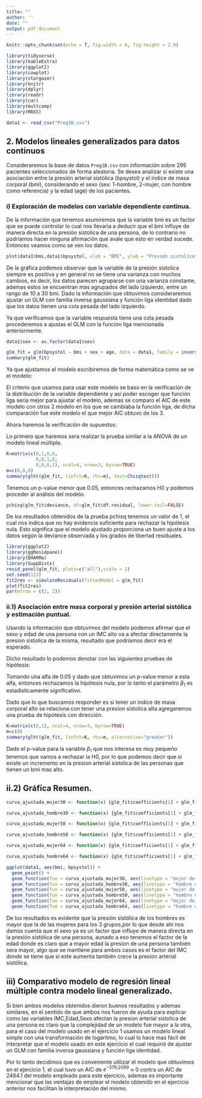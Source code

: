 ```yaml
---
title: ""
author: ''
date: ""
output: pdf_document
---
```


```r
knitr::opts_chunk$set(echo = T, fig.width = 6, fig.height = 2.9)
```

```r
library(tidyverse)
library(kableExtra)
library(ggplot2)
library(cowplot)
library(stargazer)
library(knitr)
library(dplyr)
library(readr)
library(car)
library(multcomp)
library(MASS)
```


```r
data1 <- read_csv("Preg1B.csv")
```

## 2. Modelos lineales generalizados para datos continuos


Consideraremos la base de datos ``Preg1B.csv`` con información sobre 295 pacientes seleccionados de forma aleatoria. Se desea analizar si existe una asociación entre la presión arterial sistólica (bpsystol) y el índice de masa corporal (bmi), considerando el sexo (sex: 1-hombre, 2-mujer, con hombre como referencia) y la edad (age) de los pacientes. 



### i) Exploración de modelos con variable dependiente continua.

De la información que tenemos asumiremos que la variable bmi es un factor que se puede controlar lo cual nos llevaría a deducir que el bmi influye de manera directa en la presión sistolica de una persona, de lo contrario no podríamos hacer ninguna afirmación que avale que esto en verdad sucede. Entonces veamos como se ven los datos.

```r
plot(data1$bmi,data1$bpsystol, xlab = "BMI", ylab = "Presión sistolica", col = "green4")
```

De la gráfica podemos observar que la variable de la presión sistolica siempre es positiva y en general no se tiene una varianza con muchos cambios, es decir, los datos parecen agruparse con una varianza constante, ademas estos se encuentran mas agrupados del lado izquierdo, entre un rango de 10 a 30 bmi. Dado la información que obtuvimos consideraremos ajustar un GLM con familia inversa gaussiana y función liga identidad dado que los datos tienen una cola pesada del lado izquierdo.

Ya que verificamos que la variable respuesta tiene una cola pesada procederemos a ajustas el GLM con la función liga mencionada anteriormente.


```r
data1$sex <- as.factor(data1$sex)
```

```r
glm_fit = glm(bpsystol ~ bmi + sex + age, data = data1, family = inverse.gaussian(link = "identity"))
summary(glm_fit)
```

Ya que ajustamos el modelo escribiremos de forma matemática como se ve el modelo:

\begin{center}
$log(bpsystol_i)$ = $\beta_0$ + $\beta_1$$BMI_i$ + sex + age con función liga: $\mu_i$ = $g(\theta)$ = $1/\theta_i$ donde $\theta$ = bpsystol.
\end{center}

 El criterio que usamos para usar este modelo se baso en la verificación de la distribución de la variable dependiente y así poder escoger que función liga seria mejor para ajustar el modelo, ademas se comparo el AIC de este modelo con otros 2 modelo en los que se cambiaba la función liga, de dicha comparación fue este modelo el que mejor AIC obtuvo de los 3.



Ahora haremos la verificación de supuestos:

Lo primero que haremos sera realizar la prueba similar a la ANOVA de un modelo lineal múltiple.

```r
K=matrix(c(0,1,0,0,
           0,0,1,0,
           0,0,0,1), ncol=4, nrow=3, byrow=TRUE)
m=c(0,0,0)
summary(glht(glm_fit, linfct=K, rhs=m), test=Chisqtest())
```

Tenemos un p-value menor que 0.05, entonces rechazamos H0 y podemos proceder al análisis del modelo.


```r
pchisq(glm_fit$deviance, df=glm_fit$df.residual, lower.tail=FALSE)
```
De los resultados obtenidos de la prueba pchisq tenemos un valor de 1, el cual nos indica que no hay evidencia suficiente para rechazar la hipótesis nula. Esto significa que el modelo ajustado proporciona un buen ajuste a los datos según la deviance observada y los grados de libertad residuales.


```r
library(ggplot2)
library(ggResidpanel)
library(DHARMa)
library(SuppDists)
resid_panel(glm_fit, plots=c("all"),scale = 1)
set.seed(123)
fit2res <- simulateResiduals(fittedModel = glm_fit)
plot(fit2res)
par(mfrow = c(2, 2))
```












### ii.1) Asociación entre masa corporal y presión arterial sistólica y  estimación puntual.



Usando la información que obtuvimos del modelo podemos afirmar que el sexo y edad de una persona con un IMC alto va a afectar directamente la presion sistolica de la misma, resultado que podríamos decir era el esperado.

Dicho resultado lo podemos denotar con las siguientes pruebas de hipótesis:

\begin{center}
$H_0: \beta_1 = 0$ vs $H_a: \beta_1 \neq 0$
\end{center}

Tomando una alfa de 0.05 y dado que obtuvimos un p-value menor a esta alfa, entonces rechazamos la hipótesis nula, por lo tanto el parámetro $\beta_1$ es estadisticamente significativo.

Dado que lo que buscamos responder es si tener un indice de masa corporal alto se relaciona con tener una presion sistolica alta agregaremos una prueba de hipótesis con dirección.

```r
K=matrix(c(0,1), ncol=4, nrow=3, byrow=TRUE)
m=c(0)
summary(glht(glm_fit, linfct=K, rhs=m, alternative="greater"))
```
Dado el p-value para la variable $\beta_1$ que nos interesa es muy pequeño tenemos que vamos a rechazar la H0, por lo que podemos decir que si existe un incremento en la presion arterial sistolica de las personas que tienen un bmi mas alto.

## ii.2)  Gráfica Resumen.

```r
curva_ajustada_mujer30 <- function(x) {glm_fit$coefficients[1] + glm_fit$coefficients[2]*x + glm_fit$coefficients[3] + glm_fit$coefficients[4]*30}

curva_ajustada_hombre30 <- function(x) {glm_fit$coefficients[1] + glm_fit$coefficients[2]*x  + glm_fit$coefficients[4]*30}

curva_ajustada_mujer50 <- function(x) {glm_fit$coefficients[1] + glm_fit$coefficients[2]*x + glm_fit$coefficients[3] + glm_fit$coefficients[4]*50}

curva_ajustada_hombre50 <- function(x) {glm_fit$coefficients[1] + glm_fit$coefficients[2]*x  + glm_fit$coefficients[4]*50}

curva_ajustada_mujer64 <- function(x) {glm_fit$coefficients[1] + glm_fit$coefficients[2]*x + glm_fit$coefficients[3] + glm_fit$coefficients[4]*64}

curva_ajustada_hombre64 <- function(x) {glm_fit$coefficients[1] + glm_fit$coefficients[2]*x  + glm_fit$coefficients[4]*64}
```


```r
ggplot(data1, aes(bmi, bpsystol)) +
  geom_point() +
  geom_function(fun = curva_ajustada_mujer30, aes(linetype = "mujer de 30") ,col="skyblue", lwd = 1) +
  geom_function(fun = curva_ajustada_hombre30, aes(linetype = "hombre de 30") ,col="green") +
  geom_function(fun = curva_ajustada_mujer50, aes(linetype = "mujer de 50") ,col="darkblue", lwd = 0.8) +
  geom_function(fun = curva_ajustada_hombre50, aes(linetype = "hombre de 50") ,col="darkgreen") +
  geom_function(fun = curva_ajustada_mujer64, aes(linetype = "mujer de 64") ,col="red") +
  geom_function(fun = curva_ajustada_hombre64, aes(linetype = "hombre de 64") ,col="magenta") + theme_bw()
```

De los resultados es evidente que la presión sistólica de los hombres es mayor que la de las mujeres para los 3 grupos,por lo que desde ahí nos damos cuenta que el sexo ya es un factor que influye de manera directa en la presión sistólica de una persona, aunado a eso tenemos el factor de la edad donde es claro que a mayor edad la presion de una persona también sera mayor, algo que se mantiene para ambos casos es el factor del IMC donde se tiene que si este aumenta también crece la presion arterial sistólica.


## iii) Comparativo modelo de regresión lineal múltiple contra modelo lineal generalizado. 

Si bien ambos modelos obtenidos dieron buenos resultados y ademas similares, en el sentido de que ambos nos fueron de ayuda para explicar como las variables IMC,Edad,Sexo afectan la presion arterial sistolica de una persona es claro que la complejidad de un modelo fue mayor a la otra, para el caso del modelo usado en el ejercicio 1 usamos un modelo lineal simple con una transformación de logaritmo, lo cual lo hace mas fácil de interpretar que el modelo usado en este ejercicio el cual requirió de ajustar un GLM con familia inversa gaussiana y función liga identidad.

Por lo tanto decidimos que es conveniente utilizar el modelo que obtuvimos en el ejercicio 1, el cual tuvo un AIC de $e^{-376.2099}$ $\approx$ 0 contra un AIC de 2484.1 del modelo empleado para este ejercicio, ademas es importante mencionar que las ventajas de emplear el modelo obtenido en el ejercicio anterior nos facilitan la interpretación del mismo.























